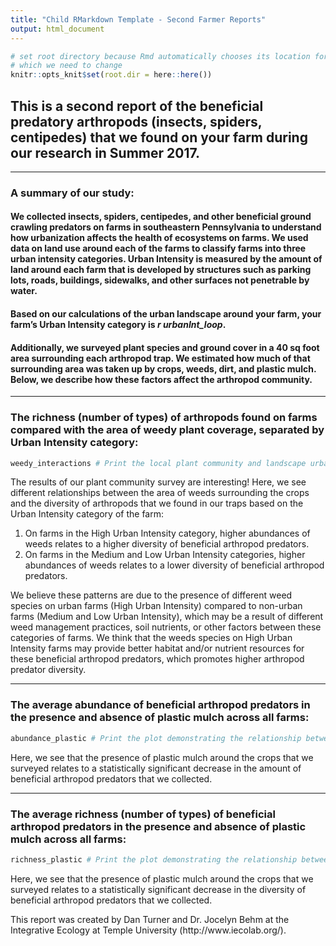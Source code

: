 ```yaml
---
title: "Child RMarkdown Template - Second Farmer Reports"
output: html_document
---
```


```r
# set root directory because Rmd automatically chooses its location for working directory
# which we need to change
knitr::opts_knit$set(root.dir = here::here())
```

## This is a second report of the beneficial predatory arthropods (insects, spiders, centipedes) that we found on your farm during our research in Summer 2017.


***********************************************************************************

### A summary of our study:

#### We collected insects, spiders, centipedes, and other beneficial ground crawling predators on farms in southeastern Pennsylvania to understand how urbanization affects the health of ecosystems on farms. We used data on land use around each of the farms to classify farms into three urban intensity categories. Urban Intensity is measured by the amount of land around each farm that is developed by structures such as parking lots, roads, buildings, sidewalks, and other surfaces not penetrable by water. 


#### Based on our calculations of the urban landscape around your farm, your farm's Urban Intensity category is ***__r urbanInt_loop__***.

#### Additionally, we surveyed plant species and ground cover in a 40 sq foot area surrounding each arthropod trap. We estimated how much of that surrounding area was taken up by crops, weeds, dirt, and plastic mulch. Below, we describe how these factors affect the arthropod community.


***********************************************************************************

### The **richness (number of types)** of arthropods found on farms compared with the area of weedy plant coverage, separated by Urban Intensity category:
```r
weedy_interactions # Print the local plant community and landscape urbanization interaction plot.
```

The results of our plant community survey are interesting! Here, we see different relationships between the area of weeds surrounding the crops and the diversity of arthropods that we found in our traps based on the Urban Intensity category of the farm:

1. On farms in the High Urban Intensity category,  higher abundances of weeds relates to a  higher diversity of beneficial arthropod predators.
2. On farms in the Medium and Low Urban Intensity categories,  higher abundances of weeds relates to a lower diversity of beneficial arthropod predators.

We believe these patterns are due to the presence of different weed species on urban farms (High Urban Intensity) compared to non-urban farms (Medium and Low Urban Intensity), which may be a result of different weed management practices, soil nutrients, or other factors between these categories of farms. We think that the weeds species on High Urban Intensity farms may provide better habitat and/or nutrient resources for these beneficial arthropod predators, which promotes higher arthropod predator diversity.


***********************************************************************************

### The average **abundance** of beneficial arthropod predators in the presence and absence of plastic mulch across all farms:
```r
abundance_plastic # Print the plot demonstrating the relationship between arthropod predator abundance and the presence of plastic mulch.
```

Here, we see that the  presence of plastic mulch around the crops that we surveyed relates to a statistically significant decrease in the amount of beneficial arthropod predators that we collected.


***********************************************************************************

### The average **richness (number of types)** of beneficial arthropod predators in the presence and absence of plastic mulch across all farms:
```r
richness_plastic # Print the plot demonstrating the relationship between arthropod predator richness and the presence of plastic mulch.
```

Here, we see that the presence of plastic mulch around the crops that we surveyed relates to a statistically significant decrease in the diversity of beneficial arthropod predators that we collected.


This report was created by Dan Turner and Dr. Jocelyn Behm at the Integrative Ecology at Temple University (http://www.iecolab.org/).
